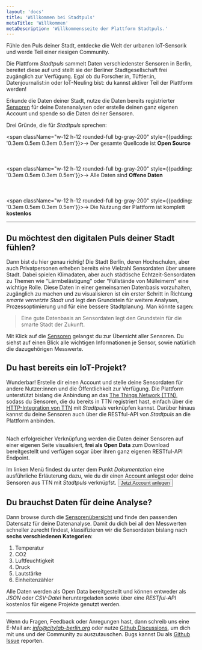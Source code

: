 ```yaml
---
layout: 'docs'
title: 'Willkommen bei Stadtpuls'
metaTitle: 'Willkommen'
metaDescription: 'Willkommensseite der Plattform Stadtpuls.'
---
```



<p className="lead">
  Fühle den Puls deiner Stadt, entdecke die Welt der urbanen IoT-Sensorik und werde Teil einer riesigen Community.
</p>

Die Plattform *Stadtpuls* sammelt Daten verschiedenster Sensoren in Berlin, bereitet diese auf und stellt sie der Berliner Stadtgesellschaft frei zugänglich zur Verfügung.
Egal ob du Forscher:in, Tüftler:in, Datenjournalist:in oder IoT-Neuling bist: du kannst aktiver Teil der Plattform werden!

Erkunde die Daten deiner Stadt, nutze die Daten bereits registrierter <a href='/sensors'>Sensoren</a> für deine Datenanalysen oder erstelle deinen ganz eigenen Account und spende so die Daten deiner Sensoren.

Drei Gründe, die für *Stadtpuls* sprechen:

<span className="w-12 h-12 rounded-full bg-gray-200" style={{padding: '0.3em 0.5em 0.3em 0.5em'}}>→</span> Der gesamte Quellcode ist <strong>Open Source</strong>
<br></br>
<br></br>
<span className="w-12 h-12 rounded-full bg-gray-200" style={{padding: '0.3em 0.5em 0.3em 0.5em'}}>→</span> Alle Daten sind <strong>Offene Daten</strong>
<br></br>
<br></br>
<span className="w-12 h-12 rounded-full bg-gray-200" style={{padding: '0.3em 0.5em 0.3em 0.5em'}}>→</span> Die Nutzung der Plattform ist komplett <strong>kostenlos</strong>

---

## Du möchtest den digitalen Puls deiner Stadt fühlen?
Dann bist du hier genau richtig! Die Stadt Berlin, deren Hochschulen, aber auch Privatpersonen erheben bereits eine Vielzahl Sensordaten über unsere Stadt. Dabei spielen Klimadaten, aber auch städtische Echtzeit-Sensordaten zu Themen wie "Lärmbelästigung" oder "Füllstände von Mülleimern" eine wichtige Rolle.
Diese Daten in einer gemeinsamen Datenbasis vorzuhalten, zugänglich zu machen und zu visualisieren ist ein erster Schritt in Richtung *smarte vernetzte Stadt* und legt den Grundstein für weitere Analysen, Prozessoptimierung und für eine bessere Stadtplanung.
Man könnte sagen:
<blockquote>
  <p>Eine gute Datenbasis an Sensordaten legt den Grundstein für die smarte Stadt der Zukunft.</p>
</blockquote>

Mit Klick auf die <a href='/sensors'>Sensoren</a> gelangst du zur Übersicht aller Sensoren.
Du siehst auf einen Blick alle wichtigen Informationen je Sensor, sowie natürlich die dazugehörigen Messwerte.

## Du hast bereits ein IoT-Projekt?
Wunderbar! Erstelle dir einen Account und stelle deine Sensordaten für andere Nutzer:innen und die Öffentlichkeit zur Verfügung. Die Plattform unterstützt bislang die Anbindung an das <a href="https://www.thethingsnetwork.org/" target="_blank">The Things Network (TTN)</a>, sodass du Sensoren, die du bereits in TTN registriert hast, einfach über die <a href="https://www.thethingsnetwork.org/docs/applications/http/" target="_blank">HTTP-Integration von TTN</a> mit *Stadtpuls* verknüpfen kannst. Darüber hinaus kannst du deine Sensoren auch über die RESTful-API von *Stadtpuls* an die Plattform anbinden.

<br/>
Nach erfolgreicher Verknüpfung werden die Daten deiner Sensoren auf einer eigenen Seite visualisiert, <strong>frei als Open Data</strong> zum Download bereitgestellt und verfügen sogar über ihren ganz eigenen RESTful-API Endpoint.

Im linken Menü findest du unter dem Punkt *Dokumentation* eine ausführliche Erläuterung dazu, wie du dir einen Account anlegst oder deine Sensoren aus TTN mit *Stadtpuls* verknüpfst.
<Button><a href='/signup'>Jetzt Account anlegen</a></Button>


## Du brauchst Daten für deine Analyse?

Dann browse durch die <a href='/sensors'>Sensorenübersicht</a> und finde den passenden Datensatz für deine Datenanalyse.
Damit du dich bei all den Messwerten schneller zurecht findest, klassifizieren wir die Sensordaten bislang nach <strong>sechs verschiedenen Kategorien</strong>:
1. Temperatur
2. CO2
3. Luftfeuchtigkeit
4. Druck
5. Lautstärke
6. Einheitenzähler

Alle Daten werden als Open Data bereitgestellt und können entweder als *JSON* oder *CSV-Datei* heruntergeladen sowie über eine *RESTful-API* kostenlos für eigene Projekte genutzt werden. 

---

Wenn du Fragen, Feedback oder Anregungen hast, dann schreib uns eine E-Mail an: *info@citylab-berlin.org* oder nutze <a href="https://github.com/technologiestiftung/stadtpuls-community/discussions">Github Discussions</a>, um dich mit uns und der Community zu auszutauschen. Bugs kannst Du als <a href="https://github.com/technologiestiftung/stadtpuls-community/issues">Github Issue</a> reporten.

